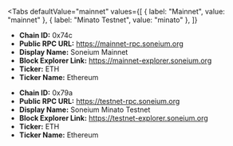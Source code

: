 
<Tabs
 defaultValue="mainnet"
  values={[
    { label: "Mainnet", value: "mainnet" },
    { label: "Minato Testnet", value: "minato" },
  ]}
>
<TabItem value="mainnet">

- **Chain ID:** 0x74c
- **Public RPC URL:** https://mainnet-rpc.soneium.org
- **Display Name:** Soneium Mainnet
- **Block Explorer Link:** https://mainnet-explorer.soneium.org
- **Ticker:** ETH
- **Ticker Name:** Ethereum

</TabItem>

<TabItem value="minato">

- **Chain ID:** 0x79a
- **Public RPC URL:** https://testnet-rpc.soneium.org
- **Display Name:** Soneium Minato Testnet
- **Block Explorer Link:** https://testnet-explorer.soneium.org
- **Ticker:** ETH
- **Ticker Name:** Ethereum

</TabItem>
</Tabs>
